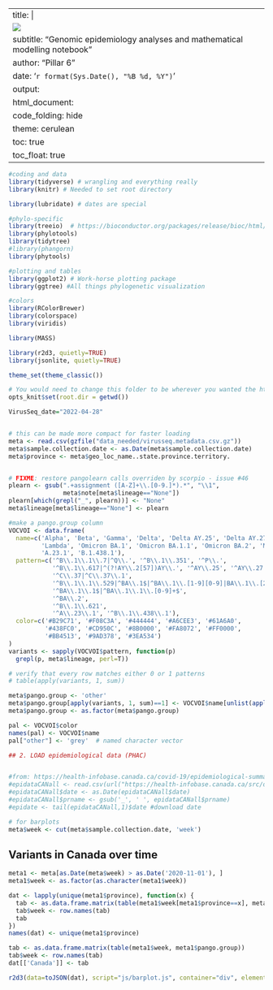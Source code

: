 
---
title: |
  ![](img/CoVaRR-Net_Logo-600.png){width=1lm}  
subtitle: "Genomic epidemiology analyses and mathematical modelling notebook"
author: "Pillar 6"
date: '`r format(Sys.Date(), "%B %d, %Y")`'
output:
  html_document:
    code_folding: hide
    theme: cerulean
    toc: true
    toc_float: true
---

```r

#coding and data
library(tidyverse) # wrangling and everything really
library(knitr) # Needed to set root directory

library(lubridate) # dates are special

#phylo-specific
library(treeio)  # https://bioconductor.org/packages/release/bioc/html/treeio.html
library(phylotools)
library(tidytree)
#library(phangorn)
library(phytools)

#plotting and tables
library(ggplot2) # Work-horse plotting package
library(ggtree) #All things phylogenetic visualization

#colors
library(RColorBrewer)
library(colorspace)
library(viridis)

library(MASS)

library(r2d3, quietly=TRUE)
library(jsonlite, quietly=TRUE)

theme_set(theme_classic())

# You would need to change this folder to be wherever you wanted the html file to be written.
opts_knit$set(root.dir = getwd())
```


```r

VirusSeq_date="2022-04-28"


# this can be made more compact for faster loading
meta <- read.csv(gzfile("data_needed/virusseq.metadata.csv.gz"))
meta$sample.collection.date <- as.Date(meta$sample.collection.date)
meta$province <- meta$geo_loc_name..state.province.territory.


# FIXME: restore pangolearn calls overriden by scorpio - issue #46
plearn <- gsub(".+assignment ([A-Z]+\\.[0-9.]*).*", "\\1",
               meta$note[meta$lineage=="None"])
plearn[which(grepl("_", plearn))] <- "None"
meta$lineage[meta$lineage=="None"] <- plearn

#make a pango.group column
VOCVOI <- data.frame(
  name=c('Alpha', 'Beta', 'Gamma', 'Delta', 'Delta AY.25', 'Delta AY.27', 
         'Lambda', 'Omicron BA.1', 'Omicron BA.1.1', 'Omicron BA.2', 'Mu',
         'A.23.1', 'B.1.438.1'),
  pattern=c('^B\\.1\\.1\\.7|^Q\\.', '^B\\.1\\.351', '^P\\.', 
            '^B\\.1\\.617|^(?!AY\\.2[57])AY\\.', '^AY\\.25', '^AY\\.27', 
            '^C\\.37|^C\\.37\\.1',
            '^B\\.1\\.1\\.529|^BA\\.1$|^BA\\.1\\.[1-9][0-9]|BA\\.1\\.[2-9]$', 
            '^BA\\.1\\.1$|^BA\\.1\\.1\\.[0-9]+$', 
            '^BA\\.2', 
            '^B\\.1\\.621', 
            '^A\\.23\\.1', '^B\\.1\\.438\\.1'),
  color=c('#B29C71', '#F08C3A', '#444444', '#A6CEE3', '#61A6A0',
          '#438FC0', '#CD950C', '#8B0000', '#FA8072', '#FF0000',
          '#BB4513', '#9AD378', '#3EA534')
)
variants <- sapply(VOCVOI$pattern, function(p) 
  grepl(p, meta$lineage, perl=T))

# verify that every row matches either 0 or 1 patterns
# table(apply(variants, 1, sum))

meta$pango.group <- 'other'
meta$pango.group[apply(variants, 1, sum)==1] <- VOCVOI$name[unlist(apply(variants, 1, which))]
meta$pango.group <- as.factor(meta$pango.group)

pal <- VOCVOI$color
names(pal) <- VOCVOI$name
pal["other"] <- 'grey'  # named character vector

## 2. LOAD epidemiological data (PHAC)


#from: https://health-infobase.canada.ca/covid-19/epidemiological-summary-covid-19-cases.html?stat=num&measure=total&map=pt#a2
#epidataCANall <- read.csv(url("https://health-infobase.canada.ca/src/data/covidLive/covid19-download.csv"))
#epidataCANall$date <- as.Date(epidataCANall$date)
#epidataCANall$prname <- gsub('_', ' ', epidataCANall$prname)
#epidate <- tail(epidataCANall,1)$date #download date

# for barplots
meta$week <- cut(meta$sample.collection.date, 'week')
```


## Variants in Canada over time
```r
meta1 <- meta[as.Date(meta$week) > as.Date('2020-11-01'), ]
meta1$week <- as.factor(as.character(meta1$week))

dat <- lapply(unique(meta1$province), function(x) {
  tab <- as.data.frame.matrix(table(meta1$week[meta1$province==x], meta1$pango.group[meta1$province==x]))
  tab$week <- row.names(tab)
  tab
})
names(dat) <- unique(meta1$province)

tab <- as.data.frame.matrix(table(meta1$week, meta1$pango.group))
tab$week <- row.names(tab)
dat[['Canada']] <- tab

r2d3(data=toJSON(dat), script="js/barplot.js", container="div", elementId="barplot-element")
```


